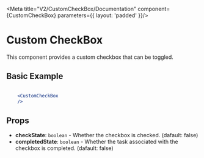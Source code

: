 
<Meta title="V2/CustomCheckBox/Documentation" component={CustomCheckBox} parameters={{ layout: 'padded' }}/>

# Custom CheckBox

This component provides a custom checkbox that can be toggled.

## Basic Example

```jsx

    <CustomCheckBox
    />

```

## Props

- **checkState**: `boolean` - Whether the checkbox is checked. (dafault: false)
- **completedState**: `boolean` - Whether the task associated with the checkbox is completed. (dafault: false)
